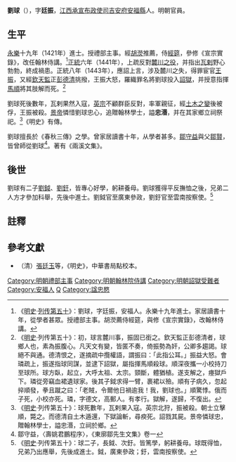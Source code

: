{{Otheruses|other=名为刘廷振的其他人物|刘廷振}}
{{明清人物信息框
| 姓名 = 劉球
| 原名 =
| 圖片名稱= Liu Qiu.png
| 圖片大小 = 220px
| 圖片說明 = 明《[[三才圖會|三才圖會]]》載《翰林侍講劉忠愍公像》
| 最高職務 = 明翰林院侍講
| 屆數 = 
| 國家 = 大明
| 前任 = 
| 繼任 = 
| 爵位 =
| 籍貫 = [[江西承宣布政使司|江西承宣布政使司]][[吉安府|吉安府]][[安福縣|安福縣]]
| 族裔 = 漢族
| 旗籍 = 
| 字號 = 字廷振
| 諡號 = 忠愍
| 出生日期 = [[洪武|洪武]]二十五年（1392年）
| 出生地點 = [[江西承宣布政使司|江西]][[安福縣|安福縣]]
| 逝世日期 = [[正统_(年号)|正統]]八年（1443年）
| 逝世地點 = [[北京市|京師]]
| 墓葬 =
| 配偶 =
| 親屬 =[[劉鉞|劉鉞]]（長子）、[[劉釪|劉釪]]（次子）
| 出身 = 
*永樂十九年辛丑科進士出身
| 經歷 = 
| 著作 =
*《兩溪文集》
}}

'''劉球'''（{{bd|1392年||1443年||catIdx=Liu劉}}），字'''廷振'''，[[江西承宣布政使司|江西承宣布政使司]][[吉安府|吉安府]][[安福縣|安福縣]]人。明朝官員。

==生平==
[[永乐_(明朝)|永樂]]十九年（1421年）進士。授禮部主事。經[[胡濙|胡濙]]推薦，侍[[經筵|經筵]]，參修《宣宗實錄》，改任翰林侍講。<ref>《[[明史|明史]]·[[s:明史/卷162|列传第五十]]》：劉球，字廷振，安福人。永樂十九年進士。家居讀書十年，從學者甚眾。授禮部主事。胡濙薦侍經筵，與修《宣宗實錄》，改翰林侍講。</ref>[[正统_(年号)|正統]]六年（1441年），上疏反對[[麓川之役|麓川之役]]，并指出[[瓦剌|瓦剌]]野心勃勃，終成禍患。正統八年（1443年），應詔上言，涉及麓川之失，得罪宦官[[王振|王振]]，又經[[欽天監|欽天監]]正[[彭德清_(明朝)|彭德清]]挑撥，王振大怒，羅織罪名將劉球投入[[詔獄|詔獄]]，并授意指揮[[马顺_(锦衣卫指挥同知)|馬順]]將其肢解而死。<ref>《[[明史|明史]]·列传第五十》：初，球言麓川事，振固已銜之。欽天監正彭德清者，球鄉人也，素為振腹心。凡天文有變，皆匿不奏，倚振勢為奸，公卿多趨謁。球絕不與通。德清恨之，遂摘疏中攬權語，謂振曰：「此指公耳。」振益大怒。會璘疏上，振遂指球同謀，並逮下詔獄，屬指揮馬順殺球。順深夜攜一小校持刀至球所。球方臥，起立，大呼太祖、太宗。頸斷，體猶植。遂支解之，瘞獄戶下。璘從旁竊血裙遺球家。後其子鉞求得一臂，裹裙以殮。順有子病久，忽起捽順發，拳且蹴之曰：「老賊，令爾他日禍逾我！我，劉球也。」順驚悸。俄而子死，小校亦死。璘，字德文，高郵人。有孝行。獄解，遂歸，不復出。</ref>

劉球死後數年，瓦剌果然入寇，[[明英宗|英宗]]不顧群臣反對，率軍親征，經[[土木之變|土木之變]]後被俘，王振被殺。[[明代宗|景帝]]憐惜劉球忠心，追贈翰林學士，謚'''忠湣'''，并在其家鄉立祠祭祀。<ref>《[[明史|明史]]·列传第五十》：球死數年，瓦剌果入寇。英宗北狩，振被殺。朝士立擊順，斃之。而德清自土木遁還，下獄論斬，尋瘐死。詔戮其屍。景帝憐球忠，贈翰林學士，謚忠湣，立祠於鄉。</ref>《明史》有傳。

劉球擅長於《春秋三傳》之學。曾家居讀書十年，从學者甚多。[[鄒守益|鄒守益]]與父[[鄒賢|鄒賢]]，皆曾師從劉球<ref>鄒守益，〈壽姚君鵬程序〉，《東廓鄒先生文集》卷一</ref>。著有《兩溪文集》。

==後世==
劉球有二子[[劉鉞|劉鉞]]、[[劉釪|劉釪]]，皆專心好學，躬耕養母。劉球獲得平反撫恤之後，兄弟二人方才參加科舉，先後中進士。劉鉞官至廣東參政，劉釪官至雲南按察使。<ref>《[[明史|明史]]·列传第五十》：球二子，長鉞、次釪。皆篤學，躬耕養母。球既得恤，兄弟乃出應舉，先後成進士。鉞，廣東參政；釪，雲南按察使。</ref>

==註釋==
<div class="references-small">
<references></references>
</div>

==參考文獻==
*（清）[[張廷玉|張廷玉]]等，《明史》，中華書局點校本。

{{永樂十九年辛丑科殿試金榜}}
{{DEFAULTSORT:Liu劉}}
[[Category:明朝禮部主事|Category:明朝禮部主事]]
[[Category:明朝翰林院侍講|Category:明朝翰林院侍講]]
[[Category:明朝詔獄受難者|Category:明朝詔獄受難者]]
[[Category:安福人|Category:安福人]]
[[Category:劉姓|Q]]
[[Category:諡忠愍|Category:諡忠愍]]